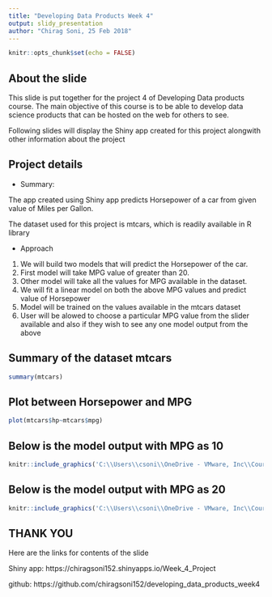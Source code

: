 ```yaml
---
title: "Developing Data Products Week 4"
output: slidy_presentation
author: "Chirag Soni, 25 Feb 2018"
---
```


```r
knitr::opts_chunk$set(echo = FALSE)
```

## About the slide

This slide is put together for the project 4 of Developing Data products course. The main objective of this course is to be able to develop data science products that can be hosted on the web for others to see.


Following slides will display the Shiny app created for this project alongwith other information about the project


## Project details

- Summary:

The app created using Shiny app predicts Horsepower of a car from given value of Miles per Gallon.

The dataset used for this project is mtcars, which is readily available in R library

- Approach
1. We will build two models that will predict the Horsepower of the car.
2. First model will take MPG value of greater than 20.
3. Other model will take all the values for MPG available in the dataset.
4. We will fit a linear model on both the above MPG values and predict value of Horsepower
5. Model will be trained on the values available in the mtcars dataset
6. User will be alowed to choose a particular MPG value from the slider available and also if they wish to see any one model output from the above

## Summary of the dataset mtcars

```r
summary(mtcars)
```

## Plot between Horsepower and MPG

```r
plot(mtcars$hp~mtcars$mpg)
```


## Below is the model output with MPG as 10
```r
knitr::include_graphics('C:\\Users\\csoni\\OneDrive - VMware, Inc\\Coursera\\Data Science John Hopkins\\Coure 9\\Week4\\image1.png')

```


## Below is the model output with MPG as 20
```r
knitr::include_graphics('C:\\Users\\csoni\\OneDrive - VMware, Inc\\Coursera\\Data Science John Hopkins\\Coure 9\\Week4\\image2.png')

```


## THANK YOU


Here are the links for contents of the slide


Shiny app:  https://chiragsoni152.shinyapps.io/Week_4_Project


github:     https://github.com/chiragsoni152/developing_data_products_week4
